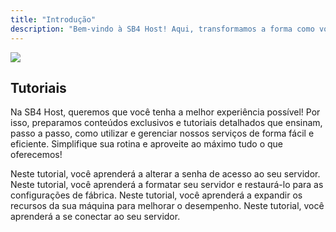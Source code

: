 ```yaml
---
title: "Introdução"
description: "Bem-vindo à SB4 Host! Aqui, transformamos a forma como você experimenta a hospedagem. Nosso foco é combinar tecnologia de ponta com um suporte verdadeiramente humano, garantindo que sua aplicação funcione com desempenho e segurança em qualquer cenário.Com monitoramento ativo e soluções proativas, antecipamos problemas antes que eles cheguem até você. Na SB4 Host, não oferecemos apenas hospedagem, entregamos tranquilidade e confiabilidade para que você foque no que realmente importa: fazer o seu negócio crescer."
---
```


<img classname="block dark:hidden" src="/Screenshot_2.png" />

## Tutoriais 

Na SB4 Host, queremos que você tenha a melhor experiência possível! Por isso, preparamos conteúdos exclusivos e tutoriais detalhados que ensinam, passo a passo, como utilizar e gerenciar nossos serviços de forma fácil e eficiente. Simplifique sua rotina e aproveite ao máximo tudo o que oferecemos!

<CardGroup cols={2}>
  <Card title="Modificar a senha" icon="key" color="blue" href="https://sb4.mintlify.app/tutoriais/editvps">
    Neste tutorial, você aprenderá a alterar a senha de acesso ao seu servidor.
  </Card>

  <Card title="Formatar seu servidor" icon="windows" color="blue" href="https://sb4.mintlify.app/tutoriais/formatar">
    Neste tutorial, você aprenderá a formatar seu servidor e restaurá-lo para as configurações de fábrica.
  </Card>

  <Card title="Upgrade" icon="circle-up" color="blue" href="https://sb4.mintlify.app/tutoriais/upgrade">
    Neste tutorial, você aprenderá a expandir os recursos da sua máquina para melhorar o desempenho.
  </Card>

  <Card title="Conexão com o servidor" icon="network-wired" color="blue" href="https://sb4.mintlify.app/tutoriais/connect">
    Neste tutorial, você aprenderá a se conectar ao seu servidor.
  </Card>
</CardGroup>